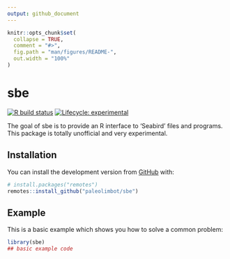 ```yaml
---
output: github_document
---
```


<!-- README.md is generated from README.Rmd. Please edit that file -->

```r
knitr::opts_chunk$set(
  collapse = TRUE,
  comment = "#>",
  fig.path = "man/figures/README-",
  out.width = "100%"
)
```

# sbe

<!-- badges: start -->
[![R build status](https://github.com/paleolimbot/sbe/workflows/R-CMD-check/badge.svg)](https://github.com/paleolimbot/sbe/actions)
[![Lifecycle: experimental](https://img.shields.io/badge/lifecycle-experimental-orange.svg)](https://www.tidyverse.org/lifecycle/#experimental)
<!-- badges: end -->

The goal of sbe is to provide an R interface to 'Seabird' files and programs. This package is totally unofficial and very experimental.

## Installation

You can install the development version from [GitHub](https://github.com/) with:

``` r
# install.packages("remotes")
remotes::install_github("paleolimbot/sbe")
```
## Example

This is a basic example which shows you how to solve a common problem:

```r
library(sbe)
## basic example code
```
